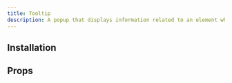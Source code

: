 ```yaml
---
title: Tooltip
description: A popup that displays information related to an element when the element receives keyboard focus or the mouse hovers over it.
---
```


<ComponentPreview name="radix-tooltip-demo" />

## Installation

<ComponentInstallation name="radix-tooltip" />

## Props

<div className="flex flex-row gap-x-3">
  <ExternalLink
    href="https://www.radix-ui.com/primitives/docs/components/tooltip"
    text="Docs"
  />
  <ExternalLink
    href="https://www.radix-ui.com/primitives/docs/components/tooltip#api-reference"
    text="API Reference"
  />
</div>
